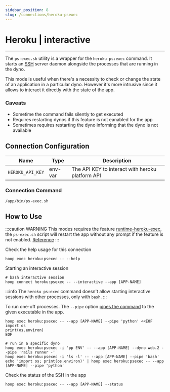 ```yaml
---
sidebar_position: 8
slug: /connections/heroku-psexec
---
```



# Heroku | interactive

<ConnectOnHoopButton url='https://app.hoop.dev/connections/command-line/new?data=ewogICAgIm5hbWUiOiJteS1oZXJva3UtZXhlYyIsCiAgICAidHlwZSI6ImNvbW1hbmQtbGluZSIsCiAgICAiaWNvbl9uYW1lIjogImhlcm9rdSIsCiAgICAic2VjcmV0IjogewogICAgICAgICJlbnZ2YXI6SEVST0tVX0FQSV9LRVkiOiIiCiAgICB9LAogICAgImNvbW1hbmQiOiBbIi9hcHAvYmluL3BzLWV4ZWMuc2giXQp9' />

---

The `ps-exec.sh` utility is a wrapper for the `heroku ps:exec` command. It starts an [SSH](https://en.wikipedia.org/wiki/Secure_Shell) server daemon alongside the processes that are running in the dyno.

This mode is useful when there's a necessity to check or change the state of an application in a particular dyno. However it's more intrusive since it allows to interact it directly with the state of the app.

### Caveats

- Sometime the command fails silently to get executed
- Requires restarting dynos if this feature is not eanabled for the app
- Sometimes requires restarting the dyno informing that the dyno is not available

## Connection Configuration

| Name             | Type    | Description                                      |
| ---------------- | ------- | ------------------------------------------------ |
| `HEROKU_API_KEY` | env-var | The API KEY to interact with heroku platform API |

### Connection Command

```shell
/app/bin/ps-exec.sh
```

## How to Use

:::caution WARNING
This modes requires the feature [runtime-heroku-exec](https://devcenter.heroku.com/articles/exec), the `ps-exec.sh` script will restart the app without any prompt if the feature is not enabled. [Reference](https://github.com/hoophq/heroku-hoop-agent/blob/main/bin/ps-exec.sh)
:::

Check the help usage for this connection

```shell
hoop exec heroku:psexec -- --help
```

Starting an interactive session

```shell
# bash interactive session
hoop connect heroku:psexec -- --interactive --app [APP-NAME]
```

:::info
The `heroku ps:exec` command doesn't allow starting interactive sessions with other processes, only with `bash`.
:::

To run one-off processes. The `--pipe` option [pipes the command](<https://en.wikipedia.org/wiki/Pipeline_(Unix)>) to the given executable in the app.

```shell
hoop exec heroku:psexec -- --app [APP-NAME] --pipe 'python' <<EOF
import os
print(os.environ)
EOF
```

```shell
# run in a specific dyno
hoop exec heroku:psexec -i 'pp ENV' -- --app [APP-NAME] --dyno web.2 --pipe 'rails runner -'
hoop exec heroku:psexec -i 'ls -l' -- --app [APP-NAME] --pipe 'bash'
echo 'import os; print(os.environ)' | hoop exec heroku:psexec -- --app [APP-NAME] --pipe 'python'
```

Check the status of the SSH in the app

```shell
hoop exec heroku:psexec -- --app [APP-NAME] --status
```
